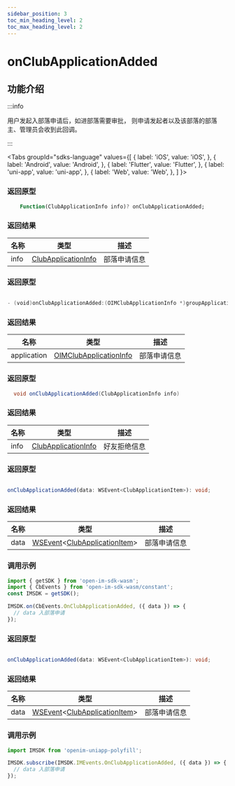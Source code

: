 ```yaml
---
sidebar_position: 3
toc_min_heading_level: 2
toc_max_heading_level: 2
---
```


# onClubApplicationAdded

## 功能介绍

:::info

用户发起入部落申请后，如进部落需要审批， 则申请发起者以及该部落的部落主、管理员会收到此回调。

:::

<Tabs
groupId="sdks-language"
values={[
{ label: 'iOS', value: 'iOS', },
{ label: 'Android', value: 'Android', },
{ label: 'Flutter', value: 'Flutter', },
{ label: 'uni-app', value: 'uni-app', },
{ label: 'Web', value: 'Web', },
]
}>

<TabItem value="Flutter">

### 返回原型

```dart showLineNumbers
    Function(ClubApplicationInfo info)? onClubApplicationAdded;
```

### 返回结果

| 名称 | 类型                                                                   | 描述         |
| ---- | ---------------------------------------------------------------------- | ------------ |
| info | [ClubApplicationInfo](docs/sdks/class/group/groupApplicationInfo.mdx) | 部落申请信息 |

</TabItem>

<TabItem value="iOS">

### 返回原型

```swift showLineNumbers

- (void)onClubApplicationAdded:(OIMClubApplicationInfo *)groupApplication;

```

### 返回结果

| 名称        | 类型                                                                      | 描述         |
| ----------- | ------------------------------------------------------------------------- | ------------ |
| application | [OIMClubApplicationInfo](docs/sdks/class/group/groupApplicationInfo.mdx) | 部落申请信息 |

</TabItem>

<TabItem value="Android">

### 返回原型

```java showLineNumbers
  void onClubApplicationAdded(ClubApplicationInfo info)
```

### 返回结果

| 名称 | 类型                                                                   | 描述         |
| ---- | ---------------------------------------------------------------------- | ------------ |
| info | [ClubApplicationInfo](docs/sdks/class/group/groupApplicationInfo.mdx) | 好友拒绝信息 |


</TabItem>

<TabItem value="Web">

### 返回原型

```ts showLineNumbers

onClubApplicationAdded(data: WSEvent<ClubApplicationItem>): void;

```

### 返回结果

| 名称 | 类型                                                                                                            | 描述       |
| ---- | --------------------------------------------------------------------------------------------------------------- | ---------- |
| data | [WSEvent](docs/sdks/class/response.mdx)<[ClubApplicationItem](docs/sdks/class/group/groupApplicationInfo.mdx)> | 部落申请信息 |

### 调用示例

```js showLineNumbers
import { getSDK } from 'open-im-sdk-wasm';
import { CbEvents } from 'open-im-sdk-wasm/constant';
const IMSDK = getSDK();

IMSDK.on(CbEvents.OnClubApplicationAdded, ({ data }) => {
  // data 入部落申请
});
```

</TabItem>

<TabItem value="uni-app">

### 返回原型

```ts showLineNumbers

onClubApplicationAdded(data: WSEvent<ClubApplicationItem>): void;

```

### 返回结果

| 名称 | 类型                                                                                                            | 描述       |
| ---- | --------------------------------------------------------------------------------------------------------------- | ---------- |
| data | [WSEvent](docs/sdks/class/response.mdx)<[ClubApplicationItem](docs/sdks/class/group/groupApplicationInfo.mdx)> | 部落申请信息 |

### 调用示例

```js showLineNumbers
import IMSDK from 'openim-uniapp-polyfill';

IMSDK.subscribe(IMSDK.IMEvents.OnClubApplicationAdded, ({ data }) => {
  // data 入部落申请
});
```

</TabItem>

</Tabs>
